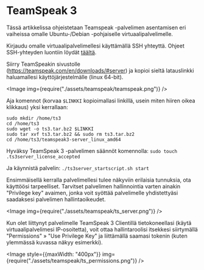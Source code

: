 # TeamSpeak 3

Tässä artikkelissa ohjeistetaan Teamspeak -palvelimen asentamisen eri vaiheissa
omalle Ubuntu-/Debian -pohjaiselle virtuaalipalvelimelle.

Kirjaudu omalle virtuaalipalvelimellesi käyttämällä SSH yhteyttä. Ohjeet
SSH-yhteyden luontiin löydät [täältä](../quick-start).

Siirry TeamSpeakin sivustolle (https://teamspeak.com/en/downloads/#server) ja
kopioi sieltä latauslinkki haluamallesi käyttöjärjestelmälle (linux 64-bit).

<Image
    img={require("./assets/teamspeak/teamspeak.png")}
/>

Aja komennot (korvaa `$LINKKI` kopioimallasi linkillä, usein miten hiiren oikea
klikkaus) yksi kerrallaan:

```
sudo mkdir /home/ts3
cd /home/ts3
sudo wget -o ts3.tar.bz2 $LINKKI
sudo tar xvf ts3.tar.bz2 && sudo rm ts3.tar.bz2
cd /home/ts3/teamspeak3-server_linux_amd64
```

Hyväksy TeamSpeak 3 -palvelimen säännöt komennolla:
`sudo touch .ts3server_license_accepted`

Ja käynnistä palvelin: `./ts3server_startscript.sh start`

Ensimmäisellä kerralla palvelimellesi tulee näkyviin erilaisia tunnuksia, ota
käyttöösi tarpeelliset. Tarvitset palvelimen hallinnointia varten ainakin
"Privilege key" avaimen, jonka voit syöttää palvelimelle yhdistettyäsi
saadaksesi palvelimen hallintaoikeudet.

<Image
    img={require("./assets/teamspeak/ts_server.png")}
/>

Kun olet liittynyt palvelimelle TeamSpeak 3 Clientillä tietokoneellasi (käytä
virtuaalipalvelimesi IP-osoitetta), voit ottaa hallintaroolisi itsekkesi
siirtymällä "Permissions" » "Use Privilege Key" ja liittämällä saamasi tokenin
(kuten ylemmässä kuvassa näkyy esimerkki).

<Image
    style={{maxWidth: "400px"}}
    img={require("./assets/teamspeak/ts_permissions.png")}
/>
